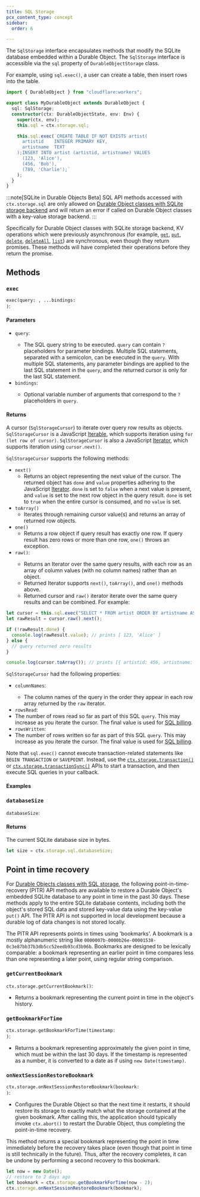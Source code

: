 ```yaml
---
title: SQL Storage
pcx_content_type: concept
sidebar:
  order: 6

---
```



The `SqlStorage` interface encapsulates methods that modify the SQLite database embedded within a Durable Object. The `SqlStorage` interface is accessible via the `sql` property of `DurableObjectStorage` class.

For example, using `sql.exec()`, a user can create a table, then insert rows into the table.

```ts
import { DurableObject } from "cloudflare:workers";

export class MyDurableObject extends DurableObject {
  sql: SqlStorage;
  constructor(ctx: DurableObjectState, env: Env) {
    super(ctx, env);
    this.sql = ctx.storage.sql;

    this.sql.exec(`CREATE TABLE IF NOT EXISTS artist(
      artistid    INTEGER PRIMARY KEY,
      artistname  TEXT
    );INSERT INTO artist (artistid, artistname) VALUES
      (123, 'Alice'),
      (456, 'Bob'),
      (789, 'Charlie');`
    );
  }
}
```

:::note[SQLite in Durable Objects Beta]
SQL API methods accessed with `ctx.storage.sql` are only allowed on [Durable Object classes with SQLite storage backend](/durable-objects/reference/durable-objects-migrations/#enable-sqlite-storage-backend-on-new-durable-object-class-migration) and will return an error if called on Durable Object classes with a key-value storage backend.
:::

Specifically for Durable Object classes with SQLite storage backend, KV operations which were previously asynchronous (for example, [`get`](/durable-objects/api/storage-api/#get), [`put`](/durable-objects/api/storage-api/#put), [`delete`](/durable-objects/api/storage-api/#delete), [`deleteAll`](/durable-objects/api/storage-api/#deleteall), [`list`](/durable-objects/api/storage-api/#list)) are synchronous, even though they return promises. These methods will have completed their operations before they return the promise.

## Methods

### `exec`

<code>exec(query: <Type text='string'/>, ...bindings: <Type text='any[]'/>)</code>: <Type text='SqlStorageCursor' />

#### Parameters

* `query`: <Type text ='string' />
  * The SQL query string to be executed. `query` can contain `?` placeholders for parameter bindings. Multiple SQL statements, separated with a semicolon, can be executed in the `query`. With multiple SQL statements, any parameter bindings are applied to the last SQL statement in the `query`, and the returned cursor is only for the last SQL statement.
* `bindings`: <Type text='any[]' /> <MetaInfo text='Optional' />
  * Optional variable number of arguments that correspond to the `?` placeholders in `query`.

#### Returns

A cursor (`SqlStorageCursor`) to iterate over query row results as objects. `SqlStorageCursor` is a JavaScript [Iterable](https://developer.mozilla.org/en-US/docs/Web/JavaScript/Reference/Iteration_protocols#the_iterable_protocol), which supports iteration using `for (let row of cursor)`. `SqlStorageCursor` is also a JavaScript [Iterator](https://developer.mozilla.org/en-US/docs/Web/JavaScript/Reference/Iteration_protocols#the_iterator_protocol), which supports iteration using `cursor.next()`.

`SqlStorageCursor` supports the following methods:

* `next()`
  * Returns an object representing the next value of the cursor. The returned object has `done` and `value` properties adhering to the JavaScript [Iterator](https://developer.mozilla.org/en-US/docs/Web/JavaScript/Reference/Iteration_protocols#the_iterator_protocol). `done` is set to `false` when a next value is present, and `value` is set to the next row object in the query result. `done` is set to `true` when the entire cursor is consumed, and no `value` is set.
* `toArray()`
  * Iterates through remaining cursor value(s) and returns an array of returned row objects.
* `one()`
  * Returns a row object if query result has exactly one row. If query result has zero rows or more than one row, `one()` throws an exception.
* `raw()`: <Type text='Iterator' />
  * Returns an Iterator over the same query results, with each row as an array of column values (with no column names) rather than an object.
  * Returned Iterator supports `next()`, `toArray()`, and `one()` methods above.
  * Returned cursor and `raw()` iterator iterate over the same query results and can be combined. For example:

```ts
let cursor = this.sql.exec("SELECT * FROM artist ORDER BY artistname ASC;");
let rawResult = cursor.raw().next();

if (!rawResult.done) {
  console.log(rawResult.value); // prints [ 123, 'Alice' ]
} else {
  // query returned zero results
}

console.log(cursor.toArray()); // prints [{ artistid: 456, artistname: 'Bob' },{ artistid: 789, artistname: 'Charlie' }]
```

`SqlStorageCursor` had the following properties:

* `columnNames`: <Type text='string[]' />
  * The column names of the query in the order they appear in each row array returned by the `raw` iterator.
*  `rowsRead`: <Type text='number' />
  * The number of rows read so far as part of this SQL `query`. This may increase as you iterate the cursor. The final value is used for [SQL billing](/durable-objects/platform/pricing/#sqlite-storage-backend).
*  `rowsWritten`: <Type text='number' />
  * The number of rows written so far as part of this SQL `query`. This may increase as you iterate the cursor. The final value is used for [SQL billing](/durable-objects/platform/pricing/#sqlite-storage-backend).

Note that `sql.exec()` cannot execute transaction-related statements like `BEGIN TRANSACTION` or `SAVEPOINT`. Instead, use the [`ctx.storage.transaction()`](#transaction) or [`ctx.storage.transactionSync()`](#transactionsync) APIs to start a transaction, and then execute SQL queries in your callback.

#### Examples

<Render file="durable-objects-sql" />

### `databaseSize`

`databaseSize`: <Type text ='number' />

#### Returns

The current SQLite database size in bytes.

```ts
let size = ctx.storage.sql.databaseSize;
```

## Point in time recovery

For [Durable Objects classes with SQL storage](/durable-objects/reference/durable-objects-migrations/#enable-sqlite-storage-backend-on-new-durable-object-class-migration), the following point-in-time-recovery (PITR) API methods are available to restore a Durable Object's embedded SQLite database to any point in time in the past 30 days. These methods apply to the entire SQLite database contents, including both the object's stored SQL data and stored key-value data using the key-value `put()` API. The PITR API is not supported in local development because a durable log of data changes is not stored locally.

The PITR API represents points in times using 'bookmarks'. A bookmark is a mostly alphanumeric string like `0000007b-0000b26e-00001538-0c3e87bb37b3db5cc52eedb93cd3b96b`. Bookmarks are designed to be lexically comparable: a bookmark representing an earlier point in time compares less than one representing a later point, using regular string comparison.

### `getCurrentBookmark`

<code>ctx.storage.getCurrentBookmark()</code>: <Type text='Promise<string>' />

* Returns a bookmark representing the current point in time in the object's history.

### `getBookmarkForTime`

<code>ctx.storage.getBookmarkForTime(timestamp: <Type text='number | Date'/>)</code>: <Type text='Promise<string>' />

* Returns a bookmark representing approximately the given point in time, which must be within the last 30 days. If the timestamp is represented as a number, it is converted to a date as if using `new Date(timestamp)`.

### `onNextSessionRestoreBookmark`

<code>ctx.storage.onNextSessionRestoreBookmark(bookmark: <Type text='string'/>)</code>: <Type text='Promise<string>' />

  * Configures the Durable Object so that the next time it restarts, it should restore its storage to exactly match what the storage contained at the given bookmark. After calling this, the application should typically invoke `ctx.abort()` to restart the Durable Object, thus completing the point-in-time recovery.

This method returns a special bookmark representing the point in time immediately before the recovery takes place (even though that point in time is still technically in the future). Thus, after the recovery completes, it can be undone by performing a second recovery to this bookmark.


```ts
let now = new Date();
// restore to 2 days ago
let bookmark = ctx.storage.getBookmarkForTime(now - 2);
ctx.storage.onNextSessionRestoreBookmark(bookmark);
```
